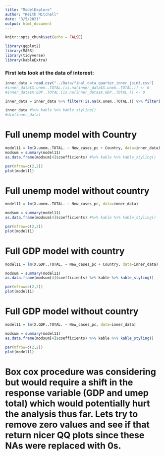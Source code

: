 ```yaml
---
title: "ModelExplore"
author: "Keith Mitchell"
date: "3/5/2021"
output: html_document
---
```


```r
knitr::opts_chunk$set(echo = FALSE)
```

```r
library(ggplot2)
library(MASS)
library(tidyverse)
library(kableExtra)
```



### First lets look at the data of interest:
```r
inner_data = read.csv("../Data/final_data_quarter_inner_join3.csv")
#inner_data$X.unem..TOTAL.[is.na(inner_data$X.unem..TOTAL.)] <- 0
#inner_data$X.GDP..TOTAL.[is.na(inner_data$X.GDP..TOTAL.)] <- 0

inner_data = inner_data %>% filter(!is.na(X.unem..TOTAL.)) %>% filter(!is.na(X.GDP..TOTAL.))

inner_data #%>% kable %>% kable_styling()
#dim(inner_data)
```


# Full unemp model with Country
```r
model11 = lm(X.unem..TOTAL. ~ New_cases_pc + Country, data=inner_data)
modsum = summary(model11)
as.data.frame(modsum[4]$coefficients) #%>% kable %>% kable_styling()
```

```r
par(mfrow=c(2,2))
plot(model11)
```


# Full unemp model without country
```r
model11 = lm(X.unem..TOTAL. ~ New_cases_pc, data=inner_data)

modsum = summary(model11)
as.data.frame(modsum[4]$coefficients) #%>% kable %>% kable_styling()
```


```r
par(mfrow=c(2,2))
plot(model11)
```


# Full GDP model with country
```r
model11 = lm(X.GDP..TOTAL. ~ New_cases_pc + Country, data=inner_data)

modsum = summary(model11)
as.data.frame(modsum[4]$coefficients) %>% kable %>% kable_styling()
```

```r
par(mfrow=c(2,2))
plot(model11)
```




# Full GDP model without country
```r
model11 = lm(X.GDP..TOTAL. ~ New_cases_pc, data=inner_data)

modsum = summary(model11)
as.data.frame(modsum[4]$coefficients) %>% kable %>% kable_styling()
```

```r
par(mfrow=c(2,2))
plot(model11)
```


# Box cox procedure was considering but would require a shift in the response variable (GDP and umep total) which would potentially hurt the analysis thus far. Lets try to remove zero values and see if that return nicer QQ plots since these NAs were replaced with 0s.

